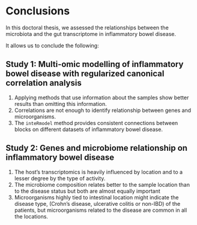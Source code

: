 # Conclusions

In this doctoral thesis, we assessed the relationships between the microbiota and the gut transcriptome in inflammatory bowel disease.

It allows us to conclude the following:

## Study 1: Multi-omic modelling of inflammatory bowel disease with regularized canonical correlation analysis

1.  Applying methods that use information about the samples show better results than omitting this information.
2.  Correlations are not enough to identify relationship between genes and microorganisms.
3.  The `inteRmodel` method provides consistent connections between blocks on different datasets of inflammatory bowel disease.

## Study 2: Genes and microbiome relationship on inflammatory bowel disease

1.  The host's transcriptomics is heavily influenced by location and to a lesser degree by the type of activity.
2.  The microbiome composition relates better to the sample location than to the disease status but both are almost equally important
3.  Microorganisms highly tied to intestinal location might indicate the disease type, (Crohn's disease, ulcerative colitis or non-IBD) of the patients, but microorganisms related to the disease are common in all the locations.
